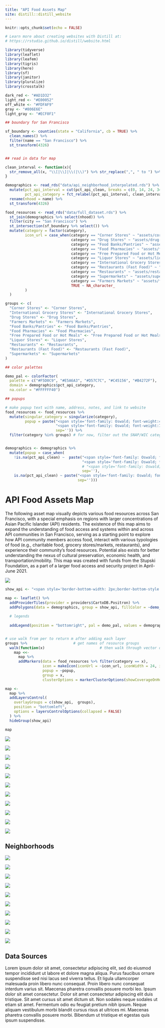 ```yaml
---
title: "API Food Assets Map"
site: distill::distill_website
---
```


```r
knitr::opts_chunk$set(echo = FALSE)

# Learn more about creating websites with Distill at:
# https://rstudio.github.io/distill/website.html

```




```r
library(tidyverse)
library(leaflet)
library(leafem)
library(tigris)
library(here)
library(sf)
library(janitor)
library(pluralize)
library(crosstalk)
```



```r
dark_red <- "#AD1D32"
light_red <- "#E00052"
off_white <- "#FDFAF9"
gray <- "#806E6E"
light_gray <- "#ECF0F1"
```

```r
## boundary for San Francisco

sf_boundary <- counties(state = "California", cb = TRUE) %>%
  clean_names() %>%
  filter(name == "San Francisco") %>%
  st_transform(4326)


## read in data for map

clean_interval <- function(x){
  str_remove_all(x, "\\[|\\]|\\(|\\)") %>% str_replace(",", " to ") %>% paste0("%")
}

demographics <- read_rds("data/api_neighborhood_interpolated.rds") %>%
  mutate(pct_api_interval = cut(pct_api_clean, breaks = c(0, 14, 24, 34, 44, 100), include.lowest = TRUE, ordered = TRUE),
         pct_api_category = fct_relabel(pct_api_interval, clean_interval)) %>%
  rename(nhood = name) %>%
  st_transform(4326)

food_resources <- read_rds("data/full_dataset.rds") %>%
  st_join(demographics %>% select(nhood)) %>%
  filter(city == "San Francisco") %>%
  st_intersection(sf_boundary %>% select()) %>%
  mutate(category = factor(category),
         icon_url = case_when(category == "Corner Stores" ~ "assets/corner-stores.svg",
                              category == "Drug Stores" ~ "assets/drug-stores.svg",
                              category == "Food Banks/Pantries" ~ "assets/food-banks-pantries.svg",
                              category == "Food Pharmacies" ~ "assets/food-pharmacy.svg",
                              category == "Free Prepared Food or Hot Meals" ~ "assets/free-prepared-hot-meals.svg",
                              category == "Liquor Stores" ~ "assets/liquor-stores.svg",
                              category == "International Grocery Stores" ~ "assets/international-grocery-stores.svg",
                              category == "Restaurants (Fast Food)" ~ "assets/restaurants-fast-food.svg",
                              category == "Restaurants" ~ "assets/restaurants.svg",
                              category == "Supermarkets" ~ "assets/supermarkets.svg",
                              category == "Farmers Markets" ~ "assets/farmers-market.svg",
                              TRUE ~ NA_character_
         )
  )

```



```r
groups <- c(
  "Corner Stores" <- "Corner Stores",
  "International Grocery Stores" <- "International Grocery Stores",
  "Drug Stores" <- "Drug Stores",
  "Farmers Markets" <- "Farmers Markets",
  "Food Banks/Pantries" <- "Food Banks/Pantries",
  "Food Pharmacies" <- "Food Pharmacies",
  "Free Prepared Food or Hot Meals" <- "Free Prepared Food or Hot Meals",
  "Liquor Stores" <- "Liquor Stores",
  "Restaurants" <- "Restaurants",
  "Restaurants (Fast Food)" <- "Restaurants (Fast Food)",
  "Supermarkets" <- "Supermarkets"
)

## color palettes

demo_pal <- colorFactor(
  palette = c("#F5D0C9", "#E5A6A3", "#D57C7C", "#C45156", "#B4272F"),
  domain = demographics$pct_api_category,
  na.color = "#FFFFFF40")

## popups

# make popup text with name, address, notes, and link to website
food_resources <- food_resources %>%
  mutate(singular_category = singularize(category),
         popup = paste("<span style='font-family: Oswald; font-weight:400; font-size:14px; color: #6B7280;'>", singular_category,"</span>", "<br/>",
                       "<span style='font-family: Oswald; font-weight:700; font-size:20px; color: #111827'>", name,"</span>", "<br/>",
                       sep='')) %>%
  filter(category %in% groups) # for now, filter out the SNAP/WIC category


demographics <- demographics %>%
  mutate(popup = case_when(
    !is.na(pct_api_clean) ~  paste("<span style='font-family: Oswald; font-weight:700; font-size:14px; color: #6B7280'>", nhood,"<br></span>",
                                   "<span style='font-family: Oswald; font-weight:700; font-size:20px; color: #111827;'>", pct_api_display, " API Population", "</span>", "<br/>",
                                   # "<span style='font-family: Oswald; font-weight:700; font-size:14px; color: #111827'>", "2019 5-year ACS","</span>", "<br/>",
                                   sep=''),
    is.na(pct_api_clean) ~ paste("<span style='font-family: Oswald; font-weight:700; font-size:20px; color: #111827'>", nhood,"<br></span>",
                                 sep='')))


```



<div class="sm:grid sm:grid-cols-3 sm:gap-16 l-screen-inset sm:mt-24 sm:mb-16 sm:mx-64">

<div class="col-span-2">

<h1 class="text-4xl font-bold mb-4">API Food Assets Map</h1>

<p>The following asset map visually depicts various food resources across San Francisco, with a special emphasis on regions with larger concentrations of Asian Pacific Islander (API) residents. The existence of this map aims to expand the understanding of food access and systems within and across API communities in San Francisco, serving as a starting point to explore how API community members access food, interact with various typologies of food (e.g., charitable food, grocery stores/markets, restaurants), and experience their community’s food resources. Potential also exists for better understanding the nexus of cultural preservation, economic health, and transportation/mobility. This map was created with funds from the Stupski Foundation, as  a part of a larger food access and security project in April-June 2021.</p>
</div>

<div class="col-span-1">
<img class="rounded-md shadow-md items-center" src="assets/family.jpg">
</div>





</div>






```r

show_api <- "<span style='border-bottom-width: 2px;border-bottom-style: solid #000;padding-bottom: 10px;'>Show API Population<br></span><br>"

map <- leaflet() %>%
  addProviderTiles(provider = providers$CartoDB.Positron) %>%
  addPolygons(data = demographics, group = show_api, fillColor = ~demo_pal(pct_api_category), color = gray, weight = 1, fillOpacity = .8, popup = ~popup) %>%
  
  # legends
  
  addLegend(position = "bottomright", pal = demo_pal, values = demographics$pct_api_category, opacity = .8, title = "API Population<br><span style='font-weight:700; font-size:12px;'>ACS 2019 (5-year), quantile breaks", group = show_api, na.label = "Data not available", labels = c("Less than 16%", "16 to 22%", "22 to 34%", "34 to 44%", "Greater than 44%"))


# use walk from per to return m after adding each layer
groups %>%                     # get names of resource groups
  walk(function(x)                         # then walk through vector of names one at a time
    map <<-
      map %>%
      addMarkers(data = food_resources %>% filter(category == x),
                 icon = makeIcon(iconUrl = ~icon_url, iconWidth = 24, iconHeight = 24),
                 popup = ~popup,
                 group = x,
                 clusterOptions = markerClusterOptions(showCoverageOnHover = FALSE)))

map <-
  map %>%
  addLayersControl(
    overlayGroups = c(show_api,  groups),
    position = "bottomleft",
    options = layersControlOptions(collapsed = FALSE)
  ) %>%
  hideGroup(show_api)

map


```





<div class="grid grid-cols-4 gap-8 l-page my-16">

<div>
<img src="assets/corner-stores-icon-summary.svg">
</div>

<div>
<img src="assets/drug-stores-icon-summary.svg">
</div>

<div>
<img src="assets/farmers-market-icon-summary.svg">
</div>

<div>
<img src="assets/food-banks-pantries-icon-summary.svg">
</div>

<div>
<img src="assets/food-pharmacy-icon-summary.svg">
</div>

<div>
<img src="assets/free-prepared-hot-meals-icon-summary.svg">
</div>

<div>
<img src="assets/international-grocery-stores-icon-summary.svg">
</div>

<div>
<img src="assets/liquor-stores-icon-summary.svg">
</div>

<div>
<img src="assets/restaurants-fast-food-icon-summary.svg">
</div>

<div>
<img src="assets/restaurants-icon-summary.svg">
</div>


<div>
<img src="assets/supermarkets-icon-summary.svg">
</div></div>




<div class="l-screen-inset my-16">

<h2 class="text-4xl text-center font-bold mb-16">Neighborhoods</h2>

<div class="grid grid-cols-5 gap-16">

<div>
<img src="assets/bayview-hunters-point.svg">
</div>

<div>
<img src="assets/chinatown.svg">
</div>

<div>
<img src="assets/excelsior.svg">
</div>

<div>
<img src="assets/inner-sunset.svg">
</div>

<div>
<img src="assets/japantown.svg">
</div>

<div>
<img src="assets/outer-sunset.svg">
</div>

<div>
<img src="assets/richmond.svg">
</div>

<div>
<img src="assets/soma.svg">
</div>

<div>
<img src="assets/tenderloin.svg">
</div>

<div>
<img src="assets/visitacion-valley.svg">
</div>

</div>

</div>

<div class="mt-24">
<h2 class="text-4xl font-bold">Data Sources</h2>
</div>


<p>Lorem ipsum dolor sit amet, consectetur adipiscing elit, sed do eiusmod tempor incididunt ut labore et dolore magna aliqua. Purus faucibus ornare suspendisse sed nisi lacus sed viverra tellus. Et ligula ullamcorper malesuada proin libero nunc consequat. Proin libero nunc consequat interdum varius sit. Maecenas pharetra convallis posuere morbi leo. Ipsum dolor sit amet consectetur. Dolor sit amet consectetur adipiscing elit duis tristique. Sit amet cursus sit amet dictum sit. Non sodales neque sodales ut etiam sit amet. Fermentum odio eu feugiat pretium nibh ipsum. Neque aliquam vestibulum morbi blandit cursus risus at ultrices mi. Maecenas pharetra convallis posuere morbi. Bibendum ut tristique et egestas quis ipsum suspendisse.</p>




